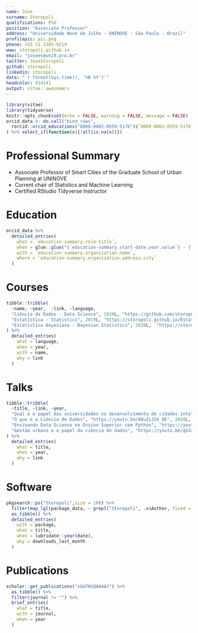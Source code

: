 ```yaml
---
name: Jose
surname: Storopoli
qualifications: PhD
position: "Associate Professor"
address: "Universidade Nove de Julho - UNINOVE - São Paulo - Brazil"
profilepic: pic.png
phone: +55 11 3385-9219
www: storopoli.github.io
email: "josees@uni9.pro.br"
twitter: JoseStoropoli
github: storopoli
linkedin: storopoli
date: "`r format(Sys.time(), '%B %Y')`"
headcolor: 414141
output: vitae::awesomecv
---
```


```r
library(vitae)
library(tidyverse)
knitr::opts_chunk$set(echo = FALSE, warning = FALSE, message = FALSE)
orcid_data <- do.call("bind_rows",
  rorcid::orcid_educations("0000-0002-0559-5176")$`0000-0002-0559-5176`$`affiliation-group`$summaries
) %>% select_if(function(x){!all(is.na(x))})
```

# Professional Summary

 * Associate Professor of Smart Cities of the Graduate School of Urban Planning at UNINOVE
 * Current chair of Statistics and Machine Learning
 * Certified RStudio Tidyverse Instructor

# Education

```r
orcid_data %>%
  detailed_entries(
    what = `education-summary.role-title`,
    when = glue::glue("{`education-summary.start-date.year.value`} - {`education-summary.end-date.year.value`}"),
    with = `education-summary.organization.name`,
    where = `education-summary.organization.address.city`
  )
```

# Courses

```r
tibble::tribble(
  ~name, ~year,  ~link, ~language,
  "Ciência de Dados - Data Science", 2020L, "https://github.com/storopoli/ciencia-de-dados", "Python",
  "Estatística - Statistics", 2019L, "https://storopoli.github.io/Estatistica", "R",
  "Estatística Bayesiana - Bayesian Statistics", 2020L,  "https://storopoli.github.io/Estatistica-Bayesiana", "R and RStan"
) %>% 
  detailed_entries(
    what = language,
    when = year,
    with = name,
    why = link
  )
```

# Talks

```r
tibble::tribble(
  ~title, ~link, ~year,
  "Qual é o papel das universidades no desenvolvimento de cidades inteligentes e sustentáveis?", "https://youtu.be/BAqBTlfBvP8", 2019L,
  "O que é a Ciência de Dados", "https://youtu.be/08uZiJSX_0E", 2020L,
  "Ensinando Data Science no Ensino Superior com Python", "https://youtu.be/Aktd_TFYhvI", 2020L,
  "Gestão urbana e o papel da ciência de dados", "https://youtu.be/qS3xT1e-3F4", 2020L
) %>% 
  detailed_entries(
    what = title,
    when = year,
    why = link
  )
```


# Software

```r
pkgsearch::ps("Storopoli",size = 100) %>%
  filter(map_lgl(package_data, ~ grepl("Storopoli", .x$Author, fixed = TRUE))) %>% 
  as_tibble() %>%
  detailed_entries(
    with = package,
    what = title, 
    when = lubridate::year(date),
    why = downloads_last_month
  )
```


# Publications

```r
scholar::get_publications("xGU7H1QAAAAJ") %>%
  as_tibble() %>% 
  filter(journal != "") %>% 
  brief_entries(
    what = title,
    with = journal,
    when = year
  )
```
